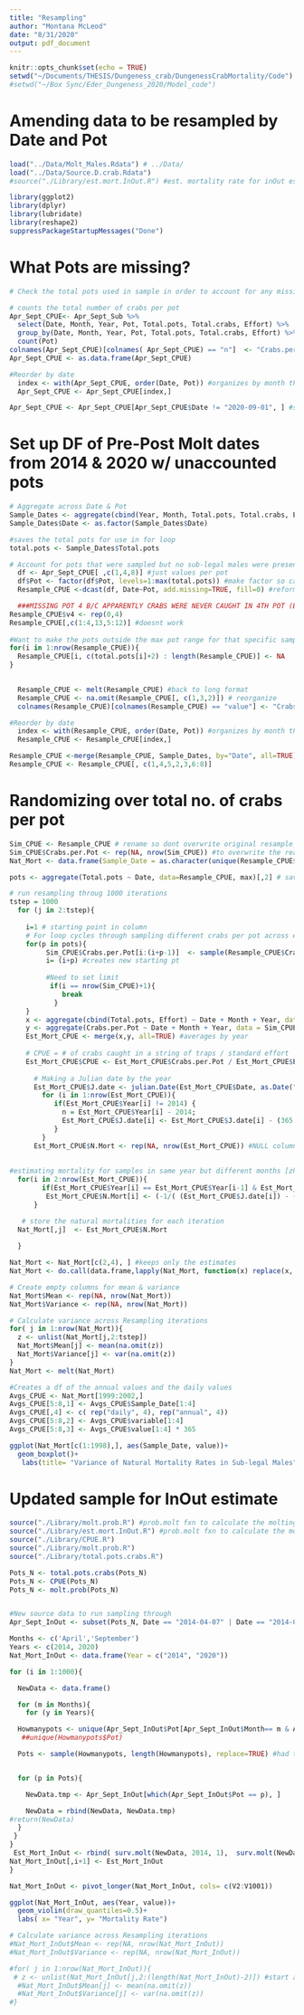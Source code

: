 ```yaml
---
title: "Resampling"
author: "Montana McLeod"
date: "8/31/2020"
output: pdf_document
---
```


```r
knitr::opts_chunk$set(echo = TRUE)
setwd("~/Documents/THESIS/Dungeness_crab/DungenessCrabMortality/Code")
#setwd("~/Box Sync/Eder_Dungeness_2020/Model_code")
```


# Amending data to be resampled by Date and Pot
```r
load("../Data/Molt_Males.Rdata") # ../Data/
load("../Data/Source.D.crab.Rdata")
#source("./Library/est.mort.InOut.R") #est. mortality rate for inOut estimate

library(ggplot2)
library(dplyr)
library(lubridate)
library(reshape2)
suppressPackageStartupMessages("Done")
```

# What Pots are missing?
```r
# Check the total pots used in sample in order to account for any missing pots in sub-male df

# counts the total number of crabs per pot  
Apr_Sept_CPUE<- Apr_Sept_Sub %>% 
  select(Date, Month, Year, Pot, Total.pots, Total.crabs, Effort) %>% 
  group_by(Date, Month, Year, Pot, Total.pots, Total.crabs, Effort) %>% 
  count(Pot)
colnames(Apr_Sept_CPUE)[colnames( Apr_Sept_CPUE) == "n"]  <- "Crabs.per.Pot"
Apr_Sept_CPUE <- as.data.frame(Apr_Sept_CPUE)

#Reorder by date
  index <- with(Apr_Sept_CPUE, order(Date, Pot)) #organizes by month then year
  Apr_Sept_CPUE <- Apr_Sept_CPUE[index,]

Apr_Sept_CPUE <- Apr_Sept_CPUE[Apr_Sept_CPUE$Date != "2020-09-01", ] #save only the last date in Sept2020 for CPUE calc - needs one end pt
```


# Set up DF of Pre-Post Molt dates from 2014 & 2020 w/ unaccounted pots 
```r
# Aggregate across Date & Pot
Sample_Dates <- aggregate(cbind(Year, Month, Total.pots, Total.crabs, Effort) ~ Date, data = Apr_Sept_CPUE, mean)
Sample_Dates$Date <- as.factor(Sample_Dates$Date)

#saves the total pots for use in for loop
total.pots <- Sample_Dates$Total.pots

# Account for pots that were sampled but no sub-legal males were present in that pot
  df <- Apr_Sept_CPUE[ ,c(1,4,8)] #just values per pot
  df$Pot <- factor(df$Pot, levels=1:max(total.pots)) #make factor so cast each sample date across  pots (1-12)
  Resample_CPUE <-dcast(df, Date~Pot, add.missing=TRUE, fill=0) #reformat the df to include Pots not present in wide format

  ###MISSING POT 4 B/C APPARENTLY CRABS WERE NEVER CAUGHT IN 4TH POT (EVEN THOSE THAT INCLUDED MORE THAN 4 POTS IN A SAMPLE DATE)
Resample_CPUE$v4 <- rep(0,4)
Resample_CPUE[,c(1:4,13,5:12)] #doesnt work
  
#Want to make the pots outside the max pot range for that specific sample NA so that I can then move forward with removing NAs after melt()  
for(i in 1:nrow(Resample_CPUE)){
  Resample_CPUE[i, c(total.pots[i]+2) : length(Resample_CPUE)] <- NA
}  

  
  Resample_CPUE <- melt(Resample_CPUE) #back to long format
  Resample_CPUE <- na.omit(Resample_CPUE[, c(1,3,2)]) # reorganize
  colnames(Resample_CPUE)[colnames(Resample_CPUE) == "value"] <- "Crabs.per.Pot"

#Reorder by date
  index <- with(Resample_CPUE, order(Date, Pot)) #organizes by month then year
  Resample_CPUE <- Resample_CPUE[index,]

Resample_CPUE <-merge(Resample_CPUE, Sample_Dates, by="Date", all=TRUE)
Resample_CPUE <- Resample_CPUE[, c(1,4,5,2,3,6:8)]
```


# Randomizing over total no. of crabs per pot
```r
Sim_CPUE <- Resample_CPUE # rename so dont overwrite original resample_cpue
Sim_CPUE$Crabs.per.Pot <- rep(NA, nrow(Sim_CPUE)) #to overwrite the real values w/ sample()
Nat_Mort <- data.frame(Sample_Date = as.character(unique(Resample_CPUE$Date))) #df to store iterations

pots <- aggregate(Total.pots ~ Date, data=Resample_CPUE, max)[,2] # saves total no.pots for each sample date 

# run resampling throug 1000 iterations
tstep = 1000
  for (j in 2:tstep){
    
    i=1 # starting point in column
    # For loop cycles through sampling different crabs per pot across each sample date
    for(p in pots){
         Sim_CPUE$Crabs.per.Pot[i:(i+p-1)]  <- sample(Resample_CPUE$Crabs.per.Pot[i:(i+p-1)], p , replace= T)
         i= (i+p) #creates new starting pt
         
         #Need to set limit
          if(i == nrow(Sim_CPUE)+1){
             break
           }
    }
    x <- aggregate(cbind(Total.pots, Effort) ~ Date + Month + Year, data = Sim_CPUE, max) #takes consistent values
    y <- aggregate(Crabs.per.Pot ~ Date + Month + Year, data = Sim_CPUE, sum) #takes sum of crabs
    Est_Mort_CPUE <- merge(x,y, all=TRUE) #averages by year
    
    # CPUE = # of crabs caught in a string of traps / standard effort
    Est_Mort_CPUE$CPUE <- Est_Mort_CPUE$Crabs.per.Pot / Est_Mort_CPUE$Effort
        
      # Making a Julian date by the year 
      Est_Mort_CPUE$J.date <- julian.Date(Est_Mort_CPUE$Date, as.Date("2014-01-01"), by= 'Year' )
        for (i in 1:nrow(Est_Mort_CPUE)){
           if(Est_Mort_CPUE$Year[i] != 2014) {
             n = Est_Mort_CPUE$Year[i] - 2014;
             Est_Mort_CPUE$J.date[i] <- Est_Mort_CPUE$J.date[i] - (365 * n) 
           }
        }
      Est_Mort_CPUE$N.Mort <- rep(NA, nrow(Est_Mort_CPUE)) #NULL column
      
      
#estimating mortality for samples in same year but different months [zhang eqn]
  for(i in 2:nrow(Est_Mort_CPUE)){
        if(Est_Mort_CPUE$Year[i] == Est_Mort_CPUE$Year[i-1] & Est_Mort_CPUE$Month[i] !=   Est_Mort_CPUE$Month[i-1]) {
         Est_Mort_CPUE$N.Mort[i] <- (-1/( (Est_Mort_CPUE$J.date[i]) - (Est_Mort_CPUE$J.date[i-1]) ) )* log(Est_Mort_CPUE$CPUE[i] / Est_Mort_CPUE$CPUE[i-1] )  }
      }

   # store the natural mortalities for each iteration
  Nat_Mort[,j]  <- Est_Mort_CPUE$N.Mort
  
  }

Nat_Mort <- Nat_Mort[c(2,4), ] #keeps only the estimates
Nat_Mort <- do.call(data.frame,lapply(Nat_Mort, function(x) replace(x, is.infinite(x),NA))) #removes any infinity values that mess w/ mean

# Create empty columns for mean & variance
Nat_Mort$Mean <- rep(NA, nrow(Nat_Mort))
Nat_Mort$Variance <- rep(NA, nrow(Nat_Mort))

# Calculate variance across Resampling iterations 
for( j in 1:nrow(Nat_Mort)){
  z <- unlist(Nat_Mort[j,2:tstep])
  Nat_Mort$Mean[j] <- mean(na.omit(z))
  Nat_Mort$Variance[j] <- var(na.omit(z))
}
Nat_Mort <- melt(Nat_Mort)

#Creates a df of the annual values and the daily values 
Avgs_CPUE <- Nat_Mort[1999:2002,] 
Avgs_CPUE[5:8,1] <- Avgs_CPUE$Sample_Date[1:4]
Avgs_CPUE[,4] <- c( rep("daily", 4), rep("annual", 4))
Avgs_CPUE[5:8,2] <- Avgs_CPUE$variable[1:4]
Avgs_CPUE[5:8,3] <- Avgs_CPUE$value[1:4] * 365

ggplot(Nat_Mort[c(1:1998),], aes(Sample_Date, value))+
  geom_boxplot()+
   labs(title= "Variance of Natural Mortality Rates in Sub-legal Males", x= "Date", y= "Daily Natural Mortality Rate")
```


# Updated sample for InOut estimate
```r
source("./Library/molt.prob.R") #prob.molt fxn to calculate the molting prob based on CW
source("./Library/est.mort.InOut.R") #prob.molt fxn to calculate the molting prob based on CW
source("./Library/CPUE.R")
source("./Library/molt.prob.R")
source("./Library/total.pots.crabs.R")

Pots_N <- total.pots.crabs(Pots_N)
Pots_N <- CPUE(Pots_N)
Pots_N <- molt.prob(Pots_N)


#New source data to run sampling through 
Apr_Sept_InOut <- subset(Pots_N, Date == "2014-04-07" | Date == "2014-09-17"| Date == "2020-04-03" | Date == "2020-09-01" |Date == "2020-09-15", c(Date, Month, Year, CW, Pot, Effort, Molt.prob))

Months <- c('April','September')
Years <- c(2014, 2020)
Nat_Mort_InOut <- data.frame(Year = c("2014", "2020"))

for (i in 1:1000){

  NewData <- data.frame()

  for (m in Months){
    for (y in Years){

  Howmanypots <- unique(Apr_Sept_InOut$Pot[Apr_Sept_InOut$Month== m & Apr_Sept_InOut$Year== y ]) #is your goal to just creat a vector for Howmanypots r a value?
   ##unique(Howmanypots$Pot)

  Pots <- sample(Howmanypots, length(Howmanypots), replace=TRUE) #had to move calling the pot column down here because it would not pull unique values of pots when on line 179


  for (p in Pots){

    NewData.tmp <- Apr_Sept_InOut[which(Apr_Sept_InOut$Pot == p), ] 

    NewData = rbind(NewData, NewData.tmp)
#return(NewData)
  }
 }
}
 Est_Mort_InOut <- rbind( surv.molt(NewData, 2014, 1),  surv.molt(NewData, 2020, 1))
Nat_Mort_InOut[,i+1] <- Est_Mort_InOut
}

Nat_Mort_InOut <- pivot_longer(Nat_Mort_InOut, cols= c(V2:V1001))

ggplot(Nat_Mort_InOut, aes(Year, value))+
  geom_violin(draw_quantiles=0.5)+
  labs( x= "Year", y= "Mortality Rate")

# Calculate variance across Resampling iterations 
#Nat_Mort_InOut$Mean <- rep(NA, nrow(Nat_Mort_InOut))
#Nat_Mort_InOut$Variance <- rep(NA, nrow(Nat_Mort_InOut))

#for( j in 1:nrow(Nat_Mort_InOut)){
 # z <- unlist(Nat_Mort_InOut[j,2:(length(Nat_Mort_InOut)-2)]) #start at 2 b/c date is col. 1 & -2:because dont want mean and variance included
  #Nat_Mort_InOut$Mean[j] <- mean(na.omit(z))
  #Nat_Mort_InOut$Variance[j] <- var(na.omit(z))
#}
```

